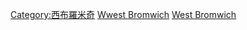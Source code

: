 {{Catnav|頁面分類|...|英國足球|英格蘭足球|英格蘭足球俱樂部}}
{{Commonscat|West Bromwich Albion F.C.}}

[[Category:西布羅米奇|Category:西布羅米奇]]
[[Category:西米德蘭茲郡足球俱樂部|Wwest Bromwich]]
[[Category:英格蘭超級聯賽足球俱樂部|West Bromwich]]
